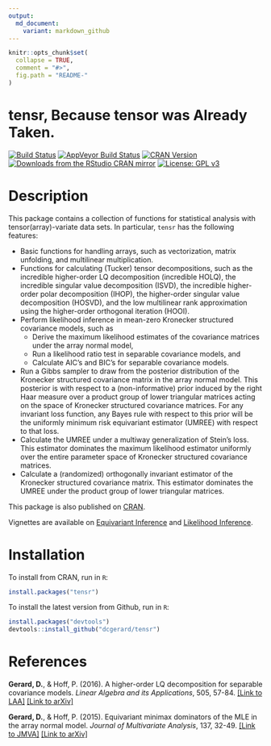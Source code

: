 ```yaml
---
output:
  md_document:
    variant: markdown_github
---
```


<!-- README.md is generated from README.Rmd. Please edit that file -->

```r
knitr::opts_chunk$set(
  collapse = TRUE,
  comment = "#>",
  fig.path = "README-"
)
```

# tensr, Because tensor was Already Taken.
[![Build Status](https://travis-ci.org/dcgerard/tensr.svg?branch=master)](https://travis-ci.org/dcgerard/tensr)
[![AppVeyor Build Status](https://ci.appveyor.com/api/projects/status/github/dcgerard/tensr?branch=master&svg=true)](https://ci.appveyor.com/project/dcgerard/tensr)
[![CRAN Version](http://www.r-pkg.org/badges/version/tensr)](https://cran.r-project.org/package=tensr)
[![Downloads from the RStudio CRAN mirror](http://cranlogs.r-pkg.org/badges/grand-total/tensr)](http://cranlogs.r-pkg.org/badges/grand-total/tensr)
[![License: GPL v3](https://img.shields.io/badge/License-GPL%20v3-blue.svg)](http://www.gnu.org/licenses/gpl-3.0)

# Description
This package contains a collection of functions for statistical analysis with tensor(array)-variate data sets. In particular, `tensr` has the following features:

* Basic functions for handling arrays, such as vectorization, matrix unfolding, and multilinear multiplication.
* Functions for calculating (Tucker) tensor decompositions, such as the incredible higher-order LQ decomposition (incredible HOLQ), the incredible singular value decomposition (ISVD), the incredible higher-order polar decomposition (IHOP), the higher-order singular value decomposition (HOSVD), and the low multilinear rank approximation using the higher-order orthogonal iteration (HOOI).
* Perform likelihood inference in mean-zero Kronecker structured covariance models, such as
    + Derive the maximum likelihood estimates of the covariance matrices under the array normal model,
    + Run a likelihood ratio test in separable covariance models, and
    + Calculate AIC's and BIC's for separable covariance models.
* Run a Gibbs sampler to draw from the posterior distribution of the Kronecker structured covariance matrix in the array normal model. This posterior is with respect to a (non-informative) prior induced by the right Haar measure over a product group of lower triangular matrices acting on the space of Kronecker structured covariance matrices. For any invariant loss function, any Bayes rule with respect to this prior will be the uniformly minimum risk equivariant estimator (UMREE) with respect to that loss.
* Calculate the UMREE under a multiway generalization of Stein's loss. This estimator dominates the maximum likelihood estimator uniformly over the entire parameter space of Kronecker structured covariance matrices.
* Calculate a (randomized) orthogonally invariant estimator of the Kronecker structured covariance matrix. This estimator dominates the UMREE under the product group of lower triangular matrices.

This package is also published on [CRAN](https://cran.r-project.org/web/packages/tensr/index.html).

Vignettes are available on
[Equivariant Inference](https://cran.r-project.org/web/packages/tensr/vignettes/equivariant_estimation.html) and
[Likelihood Inference](https://cran.r-project.org/web/packages/tensr/vignettes/maximum_likelihood.html).

# Installation
To install from CRAN, run in `R`:
```r
install.packages("tensr")
```

To install the latest version from Github, run in `R`:
```r
install.packages("devtools")
devtools::install_github("dcgerard/tensr")
```

# References
**Gerard, D.**, & Hoff, P. (2016). A higher-order LQ decomposition for separable covariance models. *Linear Algebra and its Applications*, 505, 57-84. [[Link to LAA]](http://www.sciencedirect.com/science/article/pii/S002437951630132X?np=y) [[Link to arXiv]](http://arxiv.org/pdf/1410.1094v1.pdf)

**Gerard, D.**, & Hoff, P. (2015). Equivariant minimax dominators of the MLE in the array normal model. _Journal of Multivariate Analysis_, 137, 32-49. [[Link to JMVA]](http://www.sciencedirect.com/science/article/pii/S0047259X15000330) [[Link to arXiv]](http://arxiv.org/pdf/1408.0424.pdf)

